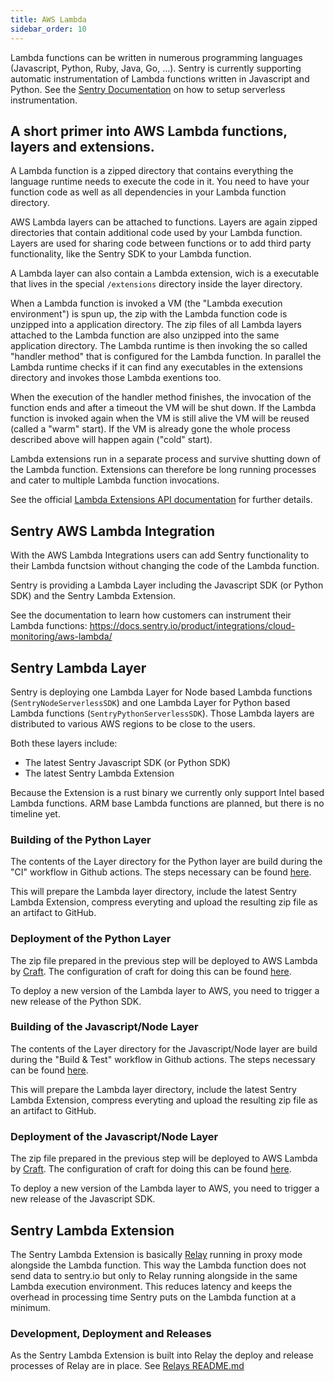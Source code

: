 ```yaml
---
title: AWS Lambda
sidebar_order: 10
---
```


Lambda functions can be written in numerous programming languages (Javascript, Python, Ruby, Java, Go, ...).
Sentry is currently supporting automatic instrumentation of Lambda functions written in Javascript and Python.
See the [Sentry Documentation](https://docs.sentry.io/product/integrations/cloud-monitoring/) on how to setup serverless instrumentation.

## A short primer into AWS Lambda functions, layers and extensions.

A Lambda function is a zipped directory that contains everything the language runtime needs to execute the code in it.
You need to have your function code as well as all dependencies in your Lambda function directory.

AWS Lambda layers can be attached to functions. Layers are again zipped directories that contain additional code
used by your Lambda function. Layers are used for sharing code between functions or to add third party functionality,
like the Sentry SDK to your Lambda function.

A Lambda layer can also contain a Lambda extension, wich is a executable that lives in the special `/extensions` directory inside the layer directory.

When a Lambda function is invoked a VM (the "Lambda execution environment") is spun up, the zip with the Lambda function code is unzipped into a application directory.
The zip files of all Lambda layers attached to the Lambda function are also unzipped into the same application directory.
The Lambda runtime is then invoking the so called "handler method" that is configured for the Lambda function.
In parallel the Lambda runtime checks if it can find any executables in the extensions directory and invokes those Lambda exentions too.

When the execution of the handler method finishes, the invocation of the function ends and after a timeout the VM will be shut down.
If the Lambda function is invoked again when the VM is still alive the VM will be reused (called a "warm" start).
If the VM is already gone the whole process described above will happen again ("cold" start).

Lambda extensions run in a separate process and survive shutting down of the Lambda function.
Extensions can therefore be long running processes and cater to multiple Lambda function invocations.

See the official [Lambda Extensions API documentation](https://docs.aws.amazon.com/lambda/latest/dg/runtimes-extensions-api.html) for further details.

## Sentry AWS Lambda Integration

With the AWS Lambda Integrations users can add Sentry functionality to their Lambda functsion without changing the code of the Lambda function.

Sentry is providing a Lambda Layer including the Javascript SDK (or Python SDK) and the Sentry Lambda Extension.

See the documentation to learn how customers can instrument their Lambda functions: https://docs.sentry.io/product/integrations/cloud-monitoring/aws-lambda/

## Sentry Lambda Layer

Sentry is deploying one Lambda Layer for Node based Lambda functions (`SentryNodeServerlessSDK`) and one Lambda Layer for Python based Lambda functions (`SentryPythonServerlessSDK`).
Those Lambda layers are distributed to various AWS regions to be close to the users.

Both these layers include:

- The latest Sentry Javascript SDK (or Python SDK)
- The latest Sentry Lambda Extension

Because the Extension is a rust binary we currently only support Intel based Lambda functions. ARM base Lambda functions are planned, but there is no timeline yet.

### Building of the Python Layer

The contents of the Layer directory for the Python layer are build during the "CI" workflow in Github actions.
The steps necessary can be found [here](https://github.com/getsentry/sentry-python/blob/master/.github/workflows/ci.yml).

This will prepare the Lambda layer directory, include the latest Sentry Lambda Extension, compress everyting and upload the resulting zip file as an artifact to GitHub.

### Deployment of the Python Layer

The zip file prepared in the previous step will be deployed to AWS Lambda by [Craft](https://github.com/getsentry/craft).
The configuration of craft for doing this can be found [here](https://github.com/getsentry/sentry-python/blob/master/.craft.yml).

To deploy a new version of the Lambda layer to AWS, you need to trigger a new release of the Python SDK.

### Building of the Javascript/Node Layer

The contents of the Layer directory for the Javascript/Node layer are build during the "Build & Test" workflow in Github actions.
The steps necessary can be found [here](https://github.com/getsentry/sentry-javascript/blob/master/.github/workflows/build.yml).

This will prepare the Lambda layer directory, include the latest Sentry Lambda Extension, compress everyting and upload the resulting zip file as an artifact to GitHub.

### Deployment of the Javascript/Node Layer

The zip file prepared in the previous step will be deployed to AWS Lambda by [Craft](https://github.com/getsentry/craft).
The configuration of craft for doing this can be found [here](https://github.com/getsentry/sentry-javascript/blob/master/.craft.yml).

To deploy a new version of the Lambda layer to AWS, you need to trigger a new release of the Javascript SDK.

## Sentry Lambda Extension

The Sentry Lambda Extension is basically [Relay](/services/relay/) running in proxy mode alongside the Lambda function.
This way the Lambda function does not send data to sentry.io but only to Relay running alongside in the same Lambda execution environment. This reduces latency and keeps the overhead in processing time Sentry puts on the Lambda function at a minimum.

### Development, Deployment and Releases

As the Sentry Lambda Extension is built into Relay the deploy and release processes of Relay are in place. See [Relays README.md](https://github.com/getsentry/relay/blob/master/README.md)
